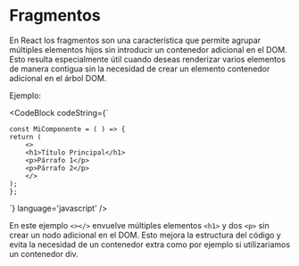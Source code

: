 
# Fragmentos

En React los fragmentos son una característica que permite agrupar múltiples elementos hijos sin introducir un contenedor adicional en el DOM. 
Esto resulta especialmente útil cuando deseas renderizar varios elementos de manera contigua sin la necesidad de crear un elemento contenedor adicional en el árbol DOM.

Ejemplo:

<CodeBlock
  codeString={`

    const MiComponente = ( ) => {
    return (
        <>
        <h1>Título Principal</h1>
        <p>Párrafo 1</p>
        <p>Párrafo 2</p>
        </>
    );
    };

  `} 
  language='javascript'
/>

En este ejemplo `<></>` envuelve múltiples elementos `<h1>` y dos `<p>` sin crear un nodo adicional en el DOM. 
Esto mejora la estructura del código y evita la necesidad de un contenedor extra como por ejemplo si utilizariamos un contenedor div.